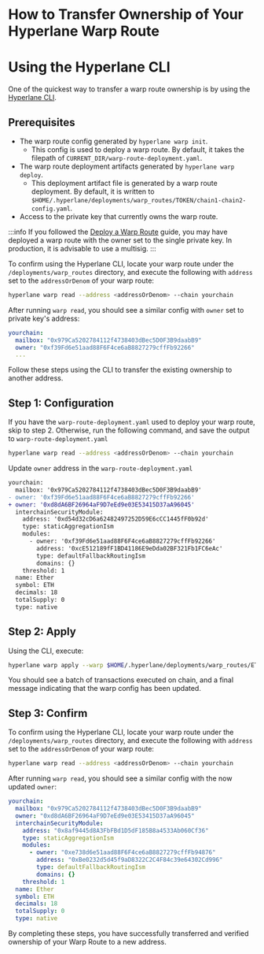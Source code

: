 # How to Transfer Ownership of Your Hyperlane Warp Route

# Using the Hyperlane CLI

One of the quickest way to transfer a warp route ownership is by using the [Hyperlane CLI](https://docs.hyperlane.xyz/docs/reference/cli).

## Prerequisites

- The warp route config generated by `hyperlane warp init`.
    - This config is used to deploy a warp route. By default, it takes the filepath of `CURRENT_DIR/warp-route-deployment.yaml`.
- The warp route deployment artifacts generated by `hyperlane warp deploy`.
    - This deployment artifact file is generated by a warp route deployment. By default, it is written to `$HOME/.hyperlane/deployments/warp_routes/TOKEN/chain1-chain2-config.yaml`.
- Access to the private key that currently owns the warp route.

:::info
If you followed the [Deploy a Warp Route](https://docs.hyperlane.xyz/docs/guides/deploy-warp-route) guide, you may have deployed a warp route with the owner set to the single private key. In production, it is advisable to use a multisig.
:::

To confirm using the Hyperlane CLI, locate your warp route under the `/deployments/warp_routes` directory, and execute the following with `address` set to the `addressOrDenom` of your warp route:

```bash
hyperlane warp read --address <addressOrDenom> --chain yourchain
```

After running `warp read`, you should see a similar config with `owner` set to private key's address:

```yaml
yourchain:
  mailbox: "0x979Ca5202784112f4738403dBec5D0F3B9daabB9"
  owner: "0xf39Fd6e51aad88F6F4ce6aB8827279cffFb92266"
  ...
```

Follow these steps using the CLI to transfer the existing ownership to another address.

## Step 1: Configuration

If you have the `warp-route-deployment.yaml` used to deploy your warp route, skip to step 2. Otherwise, run the following command, and save the output to `warp-route-deployment.yaml` 

```bash
hyperlane warp read --address <addressOrDenom> --chain yourchain
```

Update `owner` address in the `warp-route-deployment.yaml`

```diff title="warp-route-deployment.yaml"
yourchain:
  mailbox: '0x979Ca5202784112f4738403dBec5D0F3B9daabB9'
- owner: '0xf39Fd6e51aad88F6F4ce6aB8827279cffFb92266'
+ owner: '0xd8dA6BF26964aF9D7eEd9e03E53415D37aA96045'
  interchainSecurityModule:
    address: '0xd54d32cD6a62482497252D59E6cCC1445fF0b92d'
    type: staticAggregationIsm
    modules:
      - owner: '0xf39Fd6e51aad88F6F4ce6aB8827279cffFb92266'
        address: '0xcE512189fF1BD41186E9eDda02BF321Fb1FC6eAc'
        type: defaultFallbackRoutingIsm
        domains: {}
    threshold: 1
  name: Ether
  symbol: ETH
  decimals: 18
  totalSupply: 0
  type: native

```

## Step 2: Apply

Using the CLI, execute:

```bash
hyperlane warp apply --warp $HOME/.hyperlane/deployments/warp_routes/ETH/yourchain-config.yaml --config ./warp-route-deployment.yaml
```

You should see a batch of transactions executed on chain, and a final message indicating that the warp config has been updated.

## Step 3: Confirm

To confirm using the Hyperlane CLI, locate your warp route under the `/deployments/warp_routes` directory, and execute the following with `address` set to the `addressOrDenom` of your warp route:

```bash
hyperlane warp read --address <addressOrDenom> --chain yourchain
```

After running `warp read`, you should see a similar config with the now updated `owner`:

```yaml
yourchain:
  mailbox: "0x979Ca5202784112f4738403dBec5D0F3B9daabB9"
  owner: "0xd8dA6BF26964aF9D7eEd9e03E53415D37aA96045"
  interchainSecurityModule:
    address: "0x8af9445d8A3FbFBd1D5dF185B8a4533Ab060Cf36"
    type: staticAggregationIsm
    modules:
      - owner: "0xe738d6e51aad88F6F4ce6aB8827279cffFb94876"
        address: "0xBe0232d5d45f9aD8322C2C4F84c39e64302Cd996"
        type: defaultFallbackRoutingIsm
        domains: {}
    threshold: 1
  name: Ether
  symbol: ETH
  decimals: 18
  totalSupply: 0
  type: native
```

By completing these steps, you have successfully transferred and verified ownership of your Warp Route to a new address.
